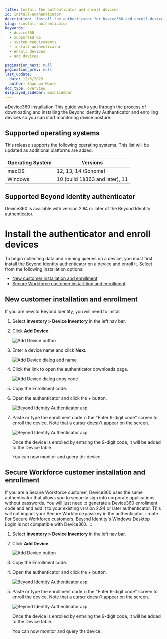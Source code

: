 ```yaml
---
title: Install the authenticator and enroll devices
id: install-authenticator
description: 'Install the authenticator for Device360 and enroll devices'
slug: /install-authenticator
keywords:
  - device360
  - supported OS
  - system requirements
  - install authenticator
  - enroll devices
  - add devices

pagination_next: null
pagination_prev: null
last_update:
  date: 12/5/2023
  author: Shannon Moore
doc_type: overview
displayed_sidebar: mainSidebar
---
```

#Device360 installation
This guide walks you through the process of downloading and installing the Beyond Identity Authenticator and enrolling devices so you can start monitoring device posture.  

## Supported operating systems
This release supports the following operating systems. This list will be updated as additional platforms are added. 

| **Operating System** | **Versions**               | 
|------------------|--------------------------------|
| macOS            | 12, 13, 14 (Sonoma)            |
| Windows          | 10 (build 18363 and later), 11 |

## Supported Beyond Identity authenticator

Device360 is available with version 2.94 or later of the Beyond Identity authenticator.  


# Install the authenticator and enroll devices
To begin collecting data and running queries on a device, you must first install the Beyond Identity authenticator on a device and enroll it. Select from the following installation options:

- <ins>[New customer installation and enrollment](#new-customer-installation-and-enrollment)</ins> 
- <ins>[Secure Workforce customer installation and enrollment](#secure-workforce-customer-installation-and-enrollment)</ins>

 
## New customer installation and enrollment 
If you are new to Beyond Identity, you will need to install 

1. Select **Inventory > Device Inventory** in the left nav bar. 

2. Click **Add Device**.

   ![Add Device button](../images/devices/add-device.png)

3. Enter a device name and click **Next**.
   
   ![Add Device dialog add name](../images/devices/device-name.png)

4. Click the link to open the authenticator downloads page.
   
   ![Add Device dialog copy code](../images/devices/enrollment-code-copy.png)

5. Copy the Enrollment code.

6. Open the authenticator and click the + button.

   ![Beyond Identity Authenticator app](../images/devices/authenticator-add-passkey.png)

7. Paste or type the enrollment code in the "Enter 9-digit code" screen to enroll the device. Note that a cursor doesn't appear on the screen.

   ![Beyond Identity Authenticator app](../images/devices/authenticator-paste-code.png)   

   Once the device is enrolled by entering the 9-digit code, it will be added to the Device table.
   
   You can now monitor and query the device.


## Secure Workforce customer installation and enrollment
If you are a Secure Workforce customer, Device360 uses the same authenticator that allows you to securely sign into corporate applications without passwords. You will just need to generate a Device360 enrollment code and and add it to your existing version 2.94 or later authenticator. This will not impact your Secure Workforce passkey in the authenticator.
:::note 
For Secure Workforce customers, Beyond Identity's Windows Desktop Login is not compatible with Device360.
:::
1. Select **Inventory > Device Inventory** in the left nav bar. 

2. Click **Add Device**.

   ![Add Device button](../images/devices/add-device.png)

4. Copy the Enrollment code.

5. Open the authenticator and click the + button.

   ![Beyond Identity Authenticator app](../images/devices/authenticator-add-passkey.png)

6. Paste or type the enrollment code in the "Enter 9-digit code" screen to enroll the device. Note that a cursor doesn't appear on the screen.

   ![Beyond Identity Authenticator app](../images/devices/authenticator-paste-code.png)   

   Once the device is enrolled by entering the 9-digit code, it will be added to the Device table.
   
   You can now monitor and query the device.